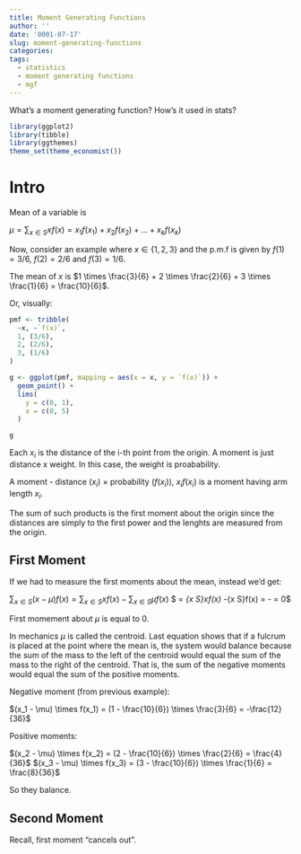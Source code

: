 ```yaml
---
title: Moment Generating Functions
author: ''
date: '0001-07-17'
slug: moment-generating-functions
categories:
tags:
  - statistics
  - moment generating functions
  - mgf
---
```


What's a moment generating function? How's it used in stats?

<!--more-->

```r
library(ggplot2)
library(tibble)
library(ggthemes)
theme_set(theme_economist())

```

# Intro

Mean of a variable is

$\mu = \sum_{x \in S}xf(x) = x_1f(x_1) + x_2f(x_2) + ... + x_kf(x_k)$

Now, consider an example where $x \in \{1, 2, 3\}$ and the p.m.f is given by $f(1) = 3/6$, $f(2) = 2/6$ and $f(3) = 1/6$.

The mean of $x$ is $1 \times \frac{3}{6} + 2 \times \frac{2}{6} + 3 \times \frac{1}{6} = \frac{10}{6}$.

Or, visually:

```r
pmf <- tribble(
  ~x, ~`f(x)`,
  1, (3/6),
  2, (2/6),
  3, (1/6)
)

g <- ggplot(pmf, mapping = aes(x = x, y = `f(x)`)) +
  geom_point() +
  lims(
    y = c(0, 1),
    x = c(0, 5)
  )

g
```

Each $x_i$ is the distance of the i-th point from the origin. A moment is just distance x weight. In this case, the weight is proabability.

A moment - distance ($x_i$) $\times$ probability ($f(x_i)$), $x_if(x_i)$ is a moment having arm length $x_i$.

The sum of such products is the first moment about the origin since the distances  are simply to the first power and the lenghts are measured from the origin. 

## First Moment

If we had to measure the first moments about the mean, instead we'd get:

$\sum_{x \in S} (x - \mu)f(x) = \sum_{x \in S}xf(x) - \sum_{x \in S}\mu f(x)$
$ = \sum_{x \in S}xf(x) -\mu\sum_{x \in S}f(x) = \mu - \mu \times 1 = 0$

First momement about $\mu$ is equal to 0.

In mechanics $\mu$ is called the centroid. Last equation shows that if a fulcrum is placed at the point where the mean is, the system would balance because the sum of the mass to the left of the centroid would equal the sum of the mass to the right of the centroid. 
That is, the sum of the negative moments would equal the sum of the positive moments.

Negative moment (from previous example):

$(x_1 - \mu) \times f(x_1) = (1 - \frac{10}{6}) \times \frac{3}{6} = -\frac{12}{36}$

Positive moments:

$(x_2 - \mu) \times f(x_2) = (2 - \frac{10}{6}) \times \frac{2}{6} = \frac{4}{36}$
$(x_3 - \mu) \times f(x_3) = (3 - \frac{10}{6}) \times \frac{1}{6} = \frac{8}{36}$

So they balance.

## Second Moment

Recall, first moment "cancels out".









